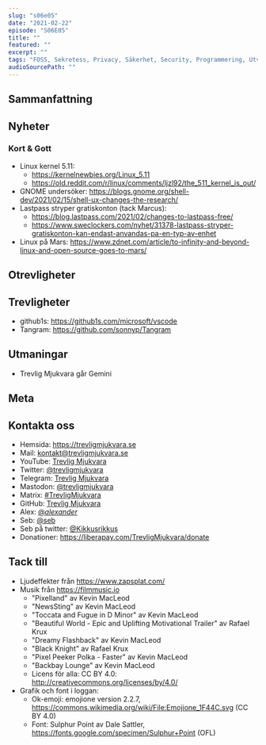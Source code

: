```yaml
---
slug: "s06e05"
date: "2021-02-22"
episode: "S06E05"
title: ""
featured: ""
excerpt: ""
tags: "FOSS, Sekretess, Privacy, Säkerhet, Security, Programmering, Utveckling, Mjukvara, PinePhone, Technology, Linux, Open Source, "
audioSourcePath: ""
---
```


## Sammanfattning

## Nyheter

### Kort & Gott

- Linux kernel 5.11:
  - https://kernelnewbies.org/Linux_5.11
  - https://old.reddit.com/r/linux/comments/ljzl92/the_511_kernel_is_out/
- GNOME undersöker: https://blogs.gnome.org/shell-dev/2021/02/15/shell-ux-changes-the-research/
- Lastpass stryper gratiskonton (tack Marcus):
  - https://blog.lastpass.com/2021/02/changes-to-lastpass-free/
  - https://www.sweclockers.com/nyhet/31378-lastpass-stryper-gratiskonton-kan-endast-anvandas-pa-en-typ-av-enhet
- Linux på Mars: https://www.zdnet.com/article/to-infinity-and-beyond-linux-and-open-source-goes-to-mars/

## Otrevligheter

## Trevligheter

- github1s: https://github1s.com/microsoft/vscode
- Tangram: https://github.com/sonnyp/Tangram

## Utmaningar

- Trevlig Mjukvara går Gemini

## Meta

## Kontakta oss

- Hemsida: https://trevligmjukvara.se
- Mail: kontakt@trevligmjukvara.se
- YouTube: [Trevlig Mjukvara](https://www.youtube.com/channel/UCRVmpkj-XM6UhUCjGiL3hhQ)
- Twitter: [@trevligmjukvara](https://twitter.com/trevligmjukvara)
- Telegram: [Trevlig Mjukvara](https://t.me/trevligmjukvara)
- Mastodon: [@trevligmjukvara](https://mastodon.linuxkompis.se/@trevligmjukvara)
- Matrix: [#TrevligMjukvara](https://matrix.to/#/%23TrevligMjukvara:matrix.org)
- GitHub: [Trevlig Mjukvara](https://github.com/trevligmjukvara)
- Alex: [@_alexander_](https://mastodon.online/@_alexander_)
- Seb: [@seb](https://social.gelotte.dev/@seb)
- Seb på twitter: [@Kikkusrikkus](https://twitter.com/Kikkusrikkus)
- Donationer: https://liberapay.com/TrevligMjukvara/donate

## Tack till

- Ljudeffekter från https://www.zapsplat.com/
- Musik från https://filmmusic.io
  - "Pixelland" av Kevin MacLeod
  - "NewsSting" av Kevin MacLeod
  - "Toccata and Fugue in D Minor" av Kevin MacLeod
  - "Beautiful World - Epic and Uplifting Motivational Trailer" av Rafael Krux
  - "Dreamy Flashback" av Kevin MacLeod
  - "Black Knight" av Rafael Krux
  - "Pixel Peeker Polka - Faster" av Kevin MacLeod
  - "Backbay Lounge" av Kevin MacLeod
  - Licens för alla: CC BY 4.0: http://creativecommons.org/licenses/by/4.0/
- Grafik och font i loggan:
  - Ok-emoji: emojione version 2.2.7, https://commons.wikimedia.org/wiki/File:Emojione_1F44C.svg (CC BY 4.0)
  - Font: Sulphur Point av Dale Sattler, https://fonts.google.com/specimen/Sulphur+Point (OFL)
